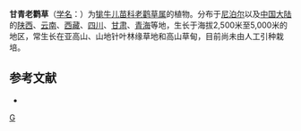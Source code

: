 {{Speciesbox 
| taxon = Geranium pylzowianum
| authority = Maxim.
}}
'''甘青老鹳草'''（[[学名|学名]]：{{lang|la|''Geranium pylzowianum''}}）为[[牻牛儿苗科|牻牛儿苗科]][[老鹳草属|老鹳草属]]的植物。分布于[[尼泊尔|尼泊尔]]以及[[中国大陆|中国大陆]]的[[陕西|陕西]]、[[云南|云南]]、[[西藏|西藏]]、[[四川|四川]]、[[甘肃|甘肃]]、[[青海|青海]]等地，生长于海拔2,500米至5,000米的地区，常生长在亚高山、山地针叶林缘草地和高山草甸，目前尚未由人工引种栽培。

== 参考文献 ==
<div class="references-small">
* {{cite web| url =http://www.bioinfo.cn/db05/KmzwSpecies.php?action=view&id=9718| title =甘青老鹳草| work =《中国高等植物数据库全库》| publisher =中国科学院微生物研究所| author =昆明植物研究所| accessdate =2009-02-24| deadurl =yes| archiveurl =https://web.archive.org/web/20160305003608/http://www.bioinfo.cn/db05/KmzwSpecies.php?action=view&id=9718| archivedate =2016-03-05}}
</div>
{{Taxonbar|from=Q15227517}}

[[Category:老鹳草属|G]]